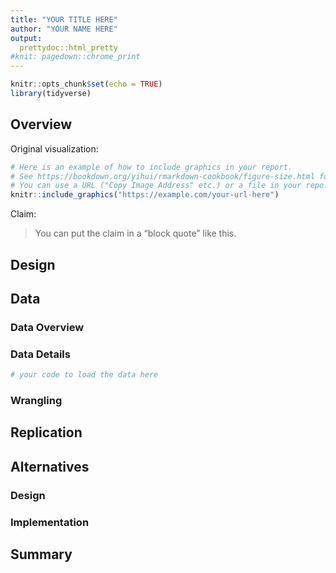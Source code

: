 ```yaml
---
title: "YOUR TITLE HERE"
author: "YOUR NAME HERE"
output:
  prettydoc::html_pretty
#knit: pagedown::chrome_print
---
```


```r
knitr::opts_chunk$set(echo = TRUE)
library(tidyverse)
```

<!-- This template is intended to help you structure your report. Remove placeholders like this and make it your own. Not every question needs to be answered for every project, and some projects will have additional questions. -->

## Overview

Original visualization:

```r
# Here is an example of how to include graphics in your report.
# See https://bookdown.org/yihui/rmarkdown-cookbook/figure-size.html for more details.
# You can use a URL ("Copy Image Address" etc.) or a file in your repo.
knitr::include_graphics("https://example.com/your-url-here")
```

Claim:

> You can put the claim in a "block quote" like this.


## Design

<!-- What overall type of visualization was chosen? Why might the author have chosen it? -->
<!-- What variables are being shown? -->
<!-- What retinal variables and/or aesthetics were chosen to represent those data variables? -->
<!--     For at least one of these variables, describe what makes that choice appropriate or inappropriate. -->
<!-- Overall, what about the visual makes it effective, or ineffective, for making its claim? -->


## Data

### Data Overview

<!-- Whether you were able to find the original data (if not, why not?) -->
<!-- Where the data came from -->
<!--     Direct URL and/or specific instructions for how to obtain it. -->
<!--     Under what terms is the source allowing you to use the data? -->
<!--     Try to trace it upstream as close to the source as you can. -->
<!--     Who worked with the data on its way to you? (Include names and roles, if applicable.) -->
<!--     What processing may have happened to it: was it aggregated? Anonymized? etc. -->
<!-- What might we need to know about the data collection process in order to interpret the data correctly? (e.g., If it’s from a survey–who was surveyed?) -->

### Data Details

<!-- A low-level description of the size and structure of the data (include your data-loading code here) -->
<!-- What does each row represent? -->
<!-- How many rows are there? (use inline code: `r nrow(data)` etc.) -->
<!--   What might be interesting to know about what information the data does, and doesn’t, provide? -->

```r
# your code to load the data here
```

### Wrangling

<!-- Describe, at a broad level, what you need to do to the data to make it into the form you need for the plot. -->

<!-- Add code blocks, with appropriate names, for wrangling steps. -->

## Replication

<!-- Include your code to replicate the visual, and the result. -->
<!-- Briefly describe any difficulties you encountered, both those you overcame and those you still have not. -->
<!-- It’s ok to not have a perfect graph here. If the essential structure is there, don’t worry if the details are a bit different. Focus your attention on making an interesting and polished alternative design. -->

## Alternatives

### Design

<!-- Describe at least two alternative design choices that could be made in visualizing your data. For each design, include: -->
<!--     What choice did the original visual make? (e.g., to use a particular aesthetic mapping or glyph) -->
<!--     What’s an alternative choice? (It should be a reasonable choice, but it doesn’t have to be an improvement.) -->
<!--     How does that change affect how the visual supports the original claim? Can your redesign now support some different claim? -->

### Implementation

<!-- Make a solid attempt to implement your best alternative design. -->
<!--     If creating it using ggplot/plotly/etc is too challenging, you may include a high-fidelity sketch of what the plot would look like (using PowerPoint or a vector graphics tool), along with a clear description of what you’d need to figure out in order to produce it with code. -->

## Summary

<!-- Now that you’ve gone through the whole process, how has your understanding of, and belief in, the original article’s claim changed? -->
<!-- How faithful was your replication? -->
<!-- How successful was your alternative design? -->
<!-- What follow-up questions and ideas do you have about the data or visualization you worked with? -->
<!-- What opportunities do you see for extending this work into a final project? e.g., is there some way you could apply predictive modeling? Get better data? Do a more rigorous analysis? etc. “This seems like a dead end” is valid. -->
<!-- How do you feel about this whole experience? -->
